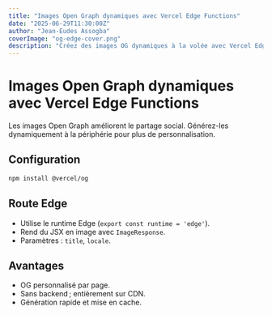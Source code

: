 ```yaml
---
title: "Images Open Graph dynamiques avec Vercel Edge Functions"
date: "2025-06-29T11:30:00Z"
author: "Jean-Eudes Assogba"
coverImage: "og-edge-cover.png"
description: "Créez des images OG dynamiques à la volée avec Vercel Edge Functions et @vercel/og."
---
```


# Images Open Graph dynamiques avec Vercel Edge Functions

Les images Open Graph améliorent le partage social. Générez-les dynamiquement à la périphérie pour plus de personnalisation.

## Configuration

```bash
npm install @vercel/og
```

## Route Edge

- Utilise le runtime Edge (`export const runtime = 'edge'`).
- Rend du JSX en image avec `ImageResponse`.
- Paramètres : `title`, `locale`.

## Avantages

- OG personnalisé par page.
- Sans backend ; entièrement sur CDN.
- Génération rapide et mise en cache.
